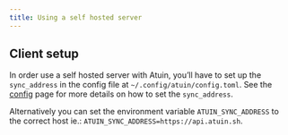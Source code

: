 ```yaml
---
title: Using a self hosted server
---
```


## Client setup

In order use a self hosted server with Atuin, you’ll have to set up the `sync_address` in the config file at `~/.config/atuin/config.toml`. See the [config](/configuration/config/#sync_address) page for more details on how to set the `sync_address`.

Alternatively you can set the environment variable `ATUIN_SYNC_ADDRESS` to the correct host ie.: `ATUIN_SYNC_ADDRESS=https://api.atuin.sh`.
